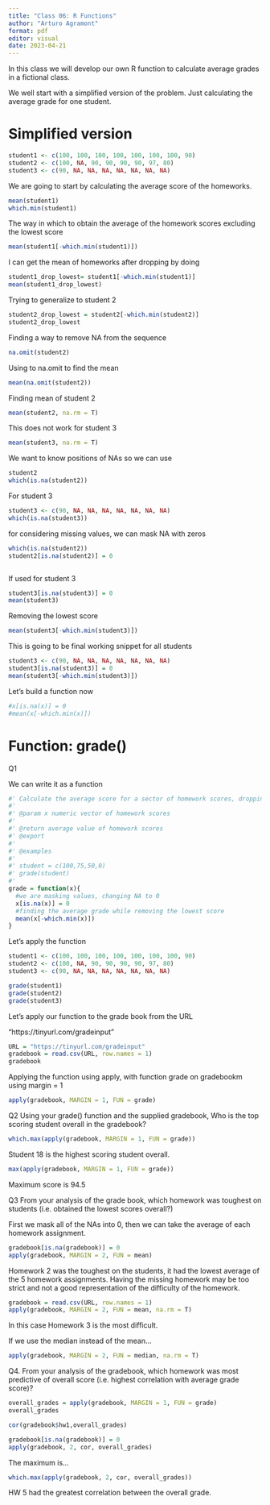 ```yaml
---
title: "Class 06: R Functions"
author: "Arturo Agramont"
format: pdf
editor: visual
date: 2023-04-21
---
```


In this class we will develop our own R function to calculate average grades in a fictional class.

We well start with a simplified version of the problem. Just calculating the average grade for one student.

# Simplified version

```r
student1 <- c(100, 100, 100, 100, 100, 100, 100, 90)
student2 <- c(100, NA, 90, 90, 90, 90, 97, 80)
student3 <- c(90, NA, NA, NA, NA, NA, NA, NA)
```

We are going to start by calculating the average score of the homeworks.

```r
mean(student1)
which.min(student1)

```

The way in which to obtain the average of the homework scores excluding the lowest score

```r
mean(student1[-which.min(student1)])
```

I can get the mean of homeworks after dropping by doing

```r
student1_drop_lowest= student1[-which.min(student1)]
mean(student1_drop_lowest)
```

Trying to generalize to student 2

```r
student2_drop_lowest = student2[-which.min(student2)]
student2_drop_lowest
```

Finding a way to remove NA from the sequence

```r
na.omit(student2)

```

Using to na.omit to find the mean

```r
mean(na.omit(student2))
```

Finding mean of student 2

```r
mean(student2, na.rm = T)
```

This does not work for student 3

```r
mean(student3, na.rm = T)
```

We want to know positions of NAs so we can use

```r
student2
which(is.na(student2))
```

For student 3

```r
student3 <- c(90, NA, NA, NA, NA, NA, NA, NA) 
which(is.na(student3))
```

for considering missing values, we can mask NA with zeros

```r
which(is.na(student2))
student2[is.na(student2)] = 0



```

If used for student 3

```r
student3[is.na(student3)] = 0
mean(student3)

```

Removing the lowest score

```r
mean(student3[-which.min(student3)])
```

This is going to be final working snippet for all students

```r
student3 <- c(90, NA, NA, NA, NA, NA, NA, NA)
student3[is.na(student3)] = 0
mean(student3[-which.min(student3)])
```

Let's build a function now

```r
#x[is.na(x)] = 0
#mean(x[-which.min(x)])
```

# Function: grade()

Q1

We can write it as a function

```r
#' Calculate the average score for a sector of homework scores, dropping the lowest score, and considering NA values as zeros.
#'
#' @param x numeric vector of homework scores
#'
#' @return average value of homework scores
#' @export
#'
#' @examples
#' 
#' student = c(100,75,50,0)
#' grade(student)
#' 
grade = function(x){
  #we are masking values, changing NA to 0
  x[is.na(x)] = 0 
  #finding the average grade while removing the lowest score
  mean(x[-which.min(x)])
}
```

Let's apply the function

```r
student1 <- c(100, 100, 100, 100, 100, 100, 100, 90)
student2 <- c(100, NA, 90, 90, 90, 90, 97, 80)
student3 <- c(90, NA, NA, NA, NA, NA, NA, NA)

grade(student1)
grade(student2)
grade(student3)
```

Let's apply our function to the grade book from the URL

"https://tinyurl.com/gradeinput"

```r
URL = "https://tinyurl.com/gradeinput"
gradebook = read.csv(URL, row.names = 1)
gradebook

```

Applying the function using apply, with function grade on gradebookm using margin = 1

```r
apply(gradebook, MARGIN = 1, FUN = grade)
```

Q2 Using your grade() function and the supplied gradebook, Who is the top scoring student overall in the gradebook?

```r
which.max(apply(gradebook, MARGIN = 1, FUN = grade))

```

Student 18 is the highest scoring student overall.

```r
max(apply(gradebook, MARGIN = 1, FUN = grade))
```

Maximum score is 94.5

Q3 From your analysis of the grade book, which homework was toughest on students (i.e. obtained the lowest scores overall?)

First we mask all of the NAs into 0, then we can take the average of each homework assignment.

```r
gradebook[is.na(gradebook)] = 0
apply(gradebook, MARGIN = 2, FUN = mean)
```

Homework 2 was the toughest on the students, it had the lowest average of the 5 homework assignments. Having the missing homework may be too strict and not a good representation of the difficulty of the homework.

```r
gradebook = read.csv(URL, row.names = 1)
apply(gradebook, MARGIN = 2, FUN = mean, na.rm = T)
```

In this case Homework 3 is the most difficult.

If we use the median instead of the mean...

```r
apply(gradebook, MARGIN = 2, FUN = median, na.rm = T)

```

Q4. From your analysis of the gradebook, which homework was most predictive of overall score (i.e. highest correlation with average grade score)?

```r
overall_grades = apply(gradebook, MARGIN = 1, FUN = grade)
overall_grades

```

```r
cor(gradebook$hw1,overall_grades)
```

```r
gradebook[is.na(gradebook)] = 0
apply(gradebook, 2, cor, overall_grades)
```

The maximum is...

```r
which.max(apply(gradebook, 2, cor, overall_grades))
```

HW 5 had the greatest correlation between the overall grade.
